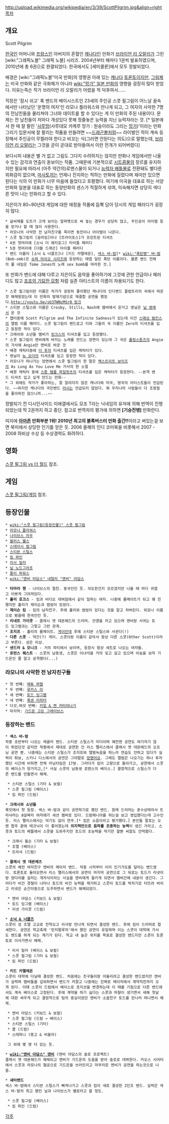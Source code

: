 http://upload.wikimedia.org/wikipedia/en/3/39/ScottPilgrim.jpg&align=right [[목차]]

== 개요 ==
Scott Pilgrim

[[한국인]] 어머니와 [[프랑스인]] 아버지의 혼혈인 [[캐나다]]인 만화가 [[브라이언 리 오말리]]가 그린 [wiki:"그래픽노블" 그래픽 노블] 시리즈. 2004년부터 해마다 1권씩 발표하였으며, 2010년에 총 6권으로 완결되었다. 한국에서도 [세미콜론]에서 모두 정발되었다.

배경은 [wiki:"그래픽노블"미국 만화]의 영향권 아래 있는 [[캐나다]] [[토론토]]이지만, [[그림체]]는 미국 만화와 같은 극화체가 아니라 [[wiki:"망가" 일본 만화]]의 영향을 굉장히 많이 받았다. 이유는즉슨 작가 브라이언 리 오말리가 어렸을 적 덕후여서......

직장은 '잠시 쉬고' 록 밴드의 베이시스트인 23세의 주인공 스콧 필그림이 어느날 꿈속에서만 나타났던 '운명의 여자'인 라모나 플라워스와 만나게 되고, 그 여자의 사악한 7명의 전남친들을 물리쳐야 그녀와 데이트를 할 수 있다는 게 이 만화의 주된 내용이다. 문제는 전 남친들이 저마다 개성있다 못해 정줄놓은 능력을 지닌 능력자라는 것. [* 일본에서 한 때 잘 팔린 '[[사루망]](사루데모 카케루 망가 : 원숭이라도 그리는 [[망가]])'이라는 만화 그리기 입문서에 잘 팔리는 작품을 만들려면 ~~[[드래곤볼]]처럼~~  라이벌인 적이 계속 등장해서 주인공이 무찔러야 한다고 비꼬는 식(그러면 안된다는 의도)으로 말했는데, [[브라이언 리 오말리]]는 그것을  곧이 곧대로 받아들여서 이런 전개가 되어버렸다]

보다시피 내용은 별 거 없고 그림도 그다지 수려하지는 않지만 만화나 게임에서만 나올 수 있는 감각과 연출이 돋보이는 작품. 그때문에 기본적으로 [[시트콤]]물의 장르를 유지하지만 필요에 따라서 (아주 약간의)로맨스물이 되거나 [[능력자 배틀물]]로 전환돼도 별다른 위화감이 없으며, [[마사토끼]]는 언제나 진지하는 척하는 만화에 질렸다며 재미만 있으면 된다는 식의 이 만화가 너무 마음에 들었다고 호평했다. 여기에 미국을 대표로 하는 서양 만화와 일본을 대표로 하는 동양만화의 센스가 적절하게 섞여, 익숙해지면 상당히 색다른 맛이 나는 만화라고 할 수 있다.

지은이가 80~90년대 게임에 대한 애정을 작품에 듬뿍 담아 당시의 게임 패러디가 굉장히 많다. 

 * 글씨체를 도트가 크게 보이는 알파벳으로 써 놓는 경우가 상당히 많고, 주인공이 아이템 등을 얻거나 할 때 많이 사용한다.
 * 라모나의 사악한 전 남자친구를 죽이면 동전이나 아이템이 나온다.
 * 스콧 필그림의 [슬라임]이나 [트라이포스]가 프린트된 티셔츠
 * 4권 첫머리에 [소닉 더 헤지호그] 타이틀 패러디 
 * 5권 첫머리에 [더블 드래곤] 타이틀 패러디
 * 밴드 이름이 [소닉 & 너클즈]나 [키드 카멜레온], [[섹스 바-밤]][* [[wiki:"폭탄병" 바-밤]](Bob-omb)은 [[슈퍼 마리오 시리즈]]에 등장하는 태엽 달린 폭탄 이름이다. 물론 밴드 전체의 풀 네임은 Tome Jones의 노래 sex bomb를 따라한 것.]

또 만화가 밴드에 대해 다루고 지은이도 음악을 좋아하기에 그것에 관한 언급이나 패러디도 많고 [[죠죠의 기묘한 모험]] 처럼 실존 아티스트의 이름이 차용되기도 한다.

 * 스콧 필그림이란 이름은 작가가 굉장히 좋아했던 캐나다의 인디밴드 플럼트리의 곡에서 따온것 해체됬었는데 이 만화의 발매기념으로 재결합 공연을 했었다.[[http://youtu.be/sb3TWNzMSr0 링크]] 
 * 스티븐 스틸스와 이름은 Crosby, Stills, Nash에 멤버에서 온거고 영닐은 [[닐 영]]에서 온 것
 * 챕터중에 Scott Pilgrim and The Infinite Sadness가 있는데 이건 [[스매싱 펌킨스]]의 앨범 이름 패러디. 스콧 필그림이 밴드로고 티와 그들의 곡 이름인 Zero의 티셔츠를 입고 등장한 적이 있다.
 * 크래쉬와 소년들 멤버가 [[킹크스]]의 티셔츠를 입고 등장했다.
 * 스콧 필그림이 엔비에게 바치는 노래를 만드는 장면이 있는데 그 곡은 [[롤링스톤즈]]의 Angie의 가사에 Angie만 엔비로 바꾼 것 
 * 배경 캐릭터중에 [[더 후]]의 티셔츠를 입은 캐릭터가 있다.
 * 영닐이 [[뉴 오더]]의 티셔츠를 입고 등장한 적이 있다.
 * 라모나가 떠나가는 장면에서 스콧 필그림이 한 말은 [[백스트리트 보이즈]]의 As Long As You Love Me 가사의 한 소절
 * 배경 캐릭터 중에 [[스톤 템플 파일럿츠]]의 티셔츠를 입은 캐릭터가 등장한다. --본격 밴드 티셔츠 입고 싶게 만드는 만화--
 * 그 외에도 작가가 좋아하는, 잘 알려지지 않은 캐나다와 미국, 영국의 아티스트들이 언급된다. ~~하지만 캐나다의 국민밴드 [[러시]]는 언급되지 않았다. 뭐 우리나라 사람들이 다 조용필을 좋아하진 않으니까...~~

정발되기 전 디시인사이드 미애갤에서도 모조 T라는 닉네임의 유저에 의해 번역이 진행되었는데 딱 2권까지 하고 중단. 참고로 번역자의 평가에 의하면 '''[기승전병]''' 만화란다.

띠지에  '''[[아마존]] 만화부분 1위! 2010년 최고의 블록버스터 만화 출간!!'''이라고 써있는걸 보면 북미에서 상당한 인기를 얻은 듯. 2006 올해의 인디 코미북을 비롯해서 2007 - 2008 하비상 수상 등 수상경력도 화려하다.

== 영화 ==
[[스콧 필그림 vs 더 월드]] 참조.

== 게임 ==
[[스콧 필그림/게임]] 참조.

== 등장인물 ==
 * [[wiki:"스콧 필그림(등장인물)" 스콧 필그림]]
 * [[라모나 플라워스]]
 * [[나이브스 차우]]
 * [[월러스 웰스]]
 * [[스테이시 필그림]]
 * [[스티븐 스틸스]]
 * [[킴 파인]]
 * [[리사 밀러]]
 * [[닐 노드그라프]]
 * [[줄리 파워스]]
 * [[wiki:"엔비 아담스" 내털리 "엔비" 아담스]]

 * '''타마라 첸''' - 나이브스의 절친. 중국인인 듯. 의도한건지 모르겠지만 나올 때 마다 귀엽고 이쁘게 그려져있다.
 * '''홀리 호크스''' - 킴과 비디오 대여점에서 같이 일하는 여자. 나중에 룸메이트가 되고 꽤 친했지만 홀리가 제이슨과 썸씽이 있었다.
 * '''제이슨 킴''' - 킴의 남자친구. 후에 홀리와 썸씽이 있다는 것을 알고 차버린다. 외모나 이름으로 봤을때 한국인인 듯.
 * '''리네트 가이콧''' - 클래시 앳 데몬헤드의 드러머. 안경을 끼고 있으며 엔비랑 사귀는 토드 잉그램과는 그렇고 그런 관계.
 * '''조지프''' - 홀리의 룸메이트. [[게이]]인데 후에 스티븐 스틸스와 사귄다(!)
 * '''다른 스콧''' - 약간(?) 게이. 스콧이랑 이름이 같아서 항상 다른 스콧(Other Scott)이라고 부른다. 성은 미상.
 * '''샌드라 & 모니크''' - 거의 파티에서 보이며, 등장시 항상 세트로 나오는 여자들.
 * '''로런스 웨스트''' - 스콧의 남동생, 스콧은 이녀석을 거의 잊고 살고 있으며 이놈을 보자 기드온인 줄 알고 공격했다(...)

=== 라모나의 사악한 전 남자친구들 ===
 * 첫 번째: [[매튜 파텔]]
 * 두 번째: [[루카스 리]]
 * 세 번째: [[토드 잉그램]]
 * 네 번째: [[록샌 리히터]]
 * 다섯,여섯 번째: [[카일 & 켄 카타야나기]]
 * 마지막: [[기드온 고든 그레이브스]]

=== 등장하는 밴드 ===
 * '''섹스 바-밤'''
 작중 초반부터 나오는 레귤러 밴드. 스티븐 스틸스가 리더이며 예전엔 공연도 여기저기 많이 뛰었던것 같지만 작중에서 제대로 공연한 건 리스 팰리스에서 클래시 앳 데몬헤드의 오프닝 공연 뿐. 나중에는 스티븐 스틸스가 조지프와 앨범녹음을 하느라 연습도 안하고 있다가 실력이 퇴보, 스키니 디스에서의 공연은 그야말로 [[망했어요]]. 그래도 앨범은 나오기는 하나 투자했던 시간에 비하면 전체 러닝타임은 17분. 그러다가 킴이 고향으로 돌아가고, 공연에서 스콧의 베이스가 망가지고,[* 사실 스콧의 남동생 로랜스의 베이스.] 결정적으로 스틸스가 다른 밴드를 만들면서 해체.

  * 스티븐 스틸스 (기타 & 보컬)
  * 스콧 필그림 (베이스)
  * 킴 파인 (드럼)

 * '''크래시와 소년들'''
 록잇에서 첫 등장. 섹스 바-밤과 같이 공연하기로 했던 밴드. 원래 드러머는 혼수상태라서 트라샤라는 8살짜리 여자애가 세션 멤버로 있다. 드럼매니아를 하는걸 보고 영입했다는데 고수인듯. 리스 팰리스에서는 악기도 없이 연주.[* 킴은 소음이라고 평가했다.] 본인들 말로는 오랜 합주 끝에 테크닉이 더 좋아졌는데 '''의지력만으로 음파를 조종하는 능력'''이 생긴 거라고. 스콧과 토드의 배틀에서 스콧을 도와주지만 토드의 초능력을 막기만 할뿐 씨알도 안먹혔다.

  * 크래시 윌슨 (기타 & 보컬)
  * 조엘 (베이스)
  * 트라샤 (드럼)

 * '''클래시 앳 데몬헤즈'''
 스콧의 예전 여자친구 엔비의 메이저 밴드. 작중 시작부터 이미 인기가도를 달리는 밴드였다. 토론토로 돌아오면서 리스 팰리스에서의 공연이 마지막 공연으로 그 뒤로는 토드가 리넷이랑 양다리를 걸치는 개자식이라는 사실을 엔비에게 들키게 되면서 멤버간에 내분이 생긴다. 그러다가 비건 경철이 나타나 토드의 비건 능력을 제거하고 스콧이 토드를 박치기로 터뜨려 버리고 리넷은 순간이동으로 도주하면서 밴드가 해체되었다.

  * 엔비 아담스 (키보드 & 보컬)
  * 토드 잉그램 (베이스)
  * 리넷 가이콧 (드럼)
  
 * '''[[소닉 & 너클즈]]'''
 스콧이 성 조엘 고교로 전학오고 리사랑 만나게 되면서 결성한 밴드. 후에 킴이 드러머로 합세한다. 공연은 학교축제 '런치팔루차'에서 했던 공연이 유일하며 이는 스콧이 대학에 가서도 밴드를 하게 되는 계기가 된다. 학교 내 높은 위치를 목표로 결성한 밴드지만 스콧이 토론토로 이사가면서 해체.

  * 리사 밀러 (베이스 & 보컬)
  * 스콧 필그림 (기타 & 보컬)
  * 킴 파인 (드럼)

 * '''키드 카멜레온'''
 스콧이 대학에 다닐때 결성한 밴드. 처음에는 친구들이랑 어울리려고 결성한 밴드였지만 엔비가 실력파 멤버들을 섭외하면서 밴드가 커졌고 나중에는 진짜로 메이저에서 계약직전까지 오게 된다. 이때 스콧이 드럼에서 베이스로 포지션을 변경하는데 이 때를 기점으로 다른 밴드에서도 계속 베이스로 고정된다. 후에 계약을 하기 싫다는 스콧과 마찰이 생기면서 새해 첫날에 대판 싸우게 되고 결정적으로 팀의 중심이었던 엔비가 소꿉친구 토드를 만나러 떠나면서 해체.

  * 엔비 아담스 (키보드 & 보컬)
  * 스콧 필그림 (드럼 → 베이스)
  * 스티븐 스틸스 (기타)
  * 콜 (드럼)
  * 스테파니 (봉고 & 비올라)

  그 외에 몇 명 더 있는 듯.

 * '''[[wiki:"엔비 아담스" 엔비]]''' (엔비 아담스의 솔로 프로젝트)
 클래시 앳 데몬헤드가 해체되고 엔비가 기드온의 도움을 받아 솔로로 데뷔한다. 카오스 시어터에서 스콧과 라모나의 협공으로 기드온을 쓰러뜨리고 마무리로 엔비가 공연을 하는것으로 나옴.

 * '''섀터밴드'''
 섹스 바-밤에서 스티븐 스틸스가 빠져나가고 스콧과 킴이 새로 결성한 2인조 밴드. 실력은 섹스 바-밤의 최고 팬인 닐과 나이브스가 별로라고 할 정도.

  * 스콧 필그림 (베이스)
  * 킴 파인 (드럼)

[[각주]]
